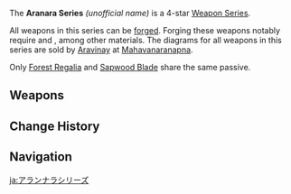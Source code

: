 {{Weapon Series Infobox
|quality = 4
|region  = Sumeru
|lore    = History of [[Sumeru]]'s forests
|other   = 
* Forged using [[Midlander Billet]]s and [[Crystal Chunk]]s
* Shares similar aesthetics and color scheme
* Diagrams sold by [[Aravinay]] at [[Mahavanaranapna]]
}}
The '''Aranara Series''' ''(unofficial name)'' is a 4-star [[Weapon Series]].

All weapons in this series can be [[Forging|forged]]. Forging these weapons notably require {{Item|Midlander Billet Trove|link=Midlander Billet|text=Midlander Billets|30}} and {{Item|Crystal Chunk|text=Crystal Chunks|30}}, among other materials. The diagrams for all weapons in this series are sold by [[Aravinay]] at [[Mahavanaranapna]].

Only [[Forest Regalia]] and [[Sapwood Blade]] share the same passive.

==Weapons==
{{Weapons by Category Table|type=Aranara Series}}

==Change History==
{{Change History|3.0}}

==Navigation==
{{Weapon Series Navbox}}

[[ja:アランナラシリーズ]]